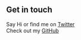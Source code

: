 ## Get in touch

Say Hi or find me on [Twitter](https://twitter.com/aydarfz) <br />
Check out my [GitHub](https://github.com/aydarf)